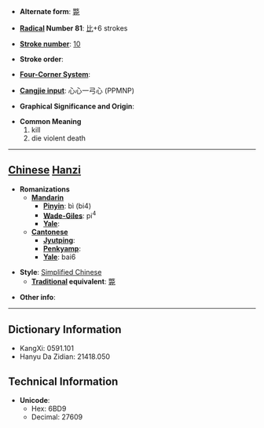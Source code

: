* '''Alternate form''': [[斃]]

* '''[[Wiktionary:Chinese radical index| Radical]] Number 81''': [[Wiktionary:Chinese radical index 比|比]]+6 strokes

* '''[[Wiktionary:Chinese total strokes index|Stroke number]]''': [[Wiktionary:Chinese total strokes index 10|10]]

* '''Stroke order''': 

* '''[[Wiktionary:Chinese four corner index|Four-Corner System]]''': 

* '''[[Wiktionary:Chinese Cangjie index|Cangjie input]]''': 心心一弓心 (PPMNP)

* '''Graphical Significance and Origin''': 

* '''Common Meaning'''
*#kill
*# die violent death


----

== [[Chinese]] [[Hanzi]] ==

* '''Romanizations'''
** '''[[Mandarin]]'''
*** '''[[Pinyin]]''': bì (bi4)
*** '''[[Wade-Giles]]''': pi<sup>4</sup>
*** '''[[Yale]]''': 
** '''[[Cantonese]]'''
*** '''[[Jyutping]]''':
*** '''[[Penkyamp]]''': 
*** '''[[Yale]]''': bai6

* '''Style''': [[Simplified Chinese]] 
** '''[[Traditional Chinese|Traditional]] equivalent''': [[斃]]

* '''Other info''': 

----

== Dictionary Information ==

* KangXi: 0591.101
* Hanyu Da Zidian: 21418.050

== Technical Information ==

* '''Unicode''':
** Hex: 6BD9
** Decimal: 27609